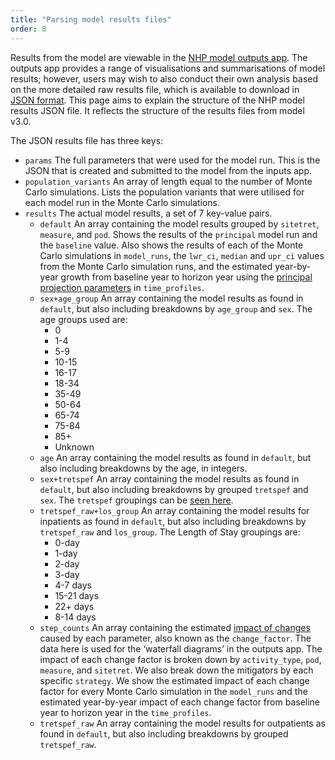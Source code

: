 ```yaml
---
title: "Parsing model results files"
order: 8
---
```


Results from the model are viewable in the [NHP model outputs app](https://connect.strategyunitwm.nhs.uk/nhp/outputs/).
The outputs app provides a range of visualisations and summarisations of model results; however, users may wish to also conduct their own analysis based on the more detailed raw results file, which is available to download in [JSON format](https://en.wikipedia.org/wiki/JSON).
This page aims to explain the structure of the NHP model results JSON file. It reflects the structure of the results files from model v3.0.

The JSON results file has three keys:

- `params`  The full parameters that were used for the model run. This is the JSON that is created and submitted to the model from the inputs app.
- `population_variants`  An array of length equal to the number of Monte Carlo simulations. Lists the population variants that were utilised for each model run in the Monte Carlo simulations.
- `results`  The actual model results, a set of 7 key-value pairs.
    - `default`  An array containing the model results grouped by `sitetret`, `measure`, and `pod`. Shows the results of the `principal` model run and the `baseline` value. Also shows the results of each of the Monte Carlo simulations in `model_runs`, the `lwr_ci`, `median` and `upr_ci` values from the Monte Carlo simulation runs, and the estimated year-by-year growth from baseline year to horizon year using the [principal projection parameters](https://connect.strategyunitwm.nhs.uk/nhp/project_information/user_guide/glossary.html#principal-projection) in `time_profiles`.
    - `sex+age_group`  An array containing the model results as found in `default`, but also including breakdowns by `age_group` and `sex`. The age groups used are:
        - 0
        - 1-4
        - 5-9
        - 10-15
        - 16-17
        - 18-34
        - 35-49
        - 50-64
        - 65-74
        - 75-84
        - 85+
        - Unknown
    - `age` An array containing the model results as found in `default`, but also including breakdowns by the age, in integers.
    - `sex+tretspef`  An array containing the model results as found in `default`, but also including breakdowns by grouped `tretspef` and `sex`. The `tretspef` groupings can be [seen here](https://connect.strategyunitwm.nhs.uk/nhp/project_information/data_extraction/inpatients.html#tretspef).
    - `tretspef_raw+los_group`  An array containing the model results for inpatients as found in `default`, but also including breakdowns by `tretspef_raw` and `los_group`. The Length of Stay groupings are:
        - 0-day
        - 1-day
        - 2-day
        - 3-day
        - 4-7 days
        - 15-21 days
        - 22+ days
        - 8-14 days
    - `step_counts`  An array containing the estimated [impact of changes](https://connect.strategyunitwm.nhs.uk/nhp/project_information/user_guide/glossary.html#impact-of-changes) caused by each parameter, also known as the `change_factor`. The data here is used for the 'waterfall diagrams' in the outputs app. The impact of each change factor is broken down by `activity_type`, `pod`, `measure`, and `sitetret`. We also break down the mitigators by each specific `strategy`. We show the estimated impact of each change factor for every Monte Carlo simulation in the `model_runs` and the estimated year-by-year impact of each change factor from baseline year to horizon year in the `time_profiles`.
    - `tretspef_raw`  An array containing the model results for outpatients as found in `default`, but also including breakdowns by grouped `tretspef_raw`.